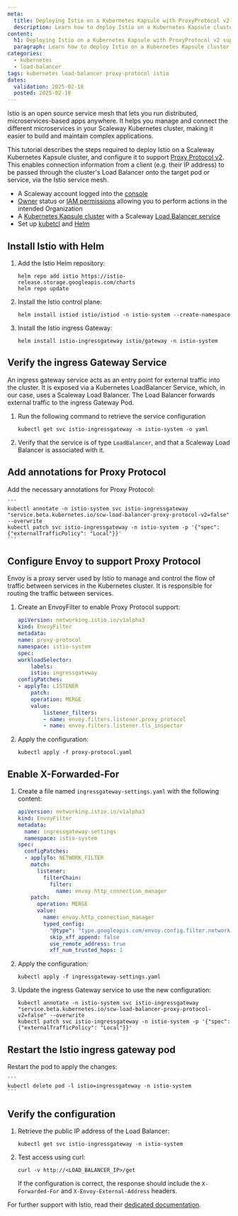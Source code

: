 ```yaml
---
meta:
  title: Deploying Istio on a Kubernetes Kapsule with ProxyProtocol v2 support
  description: Learn how to deploy Istio on a Kubernetes Kapsule cluster with Proxy Protocol v2 support. Follow our step-by-step tutorial to set up a secure and scalable service mesh infrastructure.
content:
  h1: Deploying Istio on a Kubernetes Kapsule with ProxyProtocol v2 support
  paragraph: Learn how to deploy Istio on a Kubernetes Kapsule cluster with Proxy Protocol v2 support. Follow our step-by-step tutorial to set up a secure and scalable service mesh infrastructure.
categories:
  - kubernetes
  - load-balancer
tags: kubernetes load-balancer proxy-protocol istio
dates:
  validation: 2025-02-18
  posted: 2025-02-18
---
```


Istio is an open source service mesh that lets you run distributed, microservices-based apps anywhere. It helps you manage and connect the different microservices in your Scaleway Kubernetes cluster, making it easier to build and maintain complex applications.

This tutorial describes the steps required to deploy Istio on a Scaleway Kubernetes Kapsule cluster, and configure it to support [Proxy Protocol v2](/load-balancer/concepts/#proxy-protocol). This enables connection information from a client (e.g. their IP address) to be passed through the cluster's Load Balancer onto the target pod or service, via the Istio service mesh.

<Macro id="requirements" />

- A Scaleway account logged into the [console](https://console.scaleway.com)
- [Owner](/iam/concepts/#owner) status or [IAM permissions](/iam/concepts/#permission) allowing you to perform actions in the intended Organization
- A [Kubernetes Kapsule cluster](/kubernetes/how-to/create-cluster/) with a Scaleway [Load Balancer service](/kubernetes/reference-content/kubernetes-load-balancer/)
- Set up [kubetcl](/kubernetes/how-to/connect-cluster-kubectl/) and [Helm](/tutorials/kubernetes-package-management-helm/)

## Install Istio with Helm

1. Add the Istio Helm repository:

    ```
    helm repo add istio https://istio-release.storage.googleapis.com/charts
    helm repo update
    ```

2. Install the Istio control plane:

    ```
    helm install istiod istio/istiod -n istio-system --create-namespace
    ```

3. Install the Istio ingress Gateway:

    ```
    helm install istio-ingressgateway istio/gateway -n istio-system
    ```

## Verify the ingress Gateway Service

An ingress gateway service acts as an entry point for external traffic into the cluster. It is exposed via a Kubernetes LoadBalancer Service, which, in our case, uses a Scaleway Load Balancer. The Load Balancer forwards external traffic to the ingress Gateway Pod.

1. Run the following command to retrieve the service configuration

    ```
    kubectl get svc istio-ingressgateway -n istio-system -o yaml
    ```

2. Verify that the service is of type `LoadBalancer`, and that a Scaleway Load Balancer is associated with it.

## Add annotations for Proxy Protocol

Add the necessary annotations for Proxy Protocol:

    ```
    kubectl annotate -n istio-system svc istio-ingressgateway "service.beta.kubernetes.io/scw-load-balancer-proxy-protocol-v2=false" --overwrite      
    kubectl patch svc istio-ingressgateway -n istio-system -p '{"spec": {"externalTrafficPolicy": "Local"}}'
    ```

## Configure Envoy to support Proxy Protocol

Envoy is a proxy server used by Istio to manage and control the flow of traffic between services in the Kubernetes cluster. It is responsible for routing the traffic between services.

1. Create an EnvoyFilter to enable Proxy Protocol support:

    ```yaml
    apiVersion: networking.istio.io/v1alpha3
    kind: EnvoyFilter
    metadata:
    name: proxy-protocol
    namespace: istio-system
    spec:
    workloadSelector:
        labels:
        istio: ingressgateway
    configPatches:
    - applyTo: LISTENER
        patch:
        operation: MERGE
        value:
            listener_filters:
            - name: envoy.filters.listener.proxy_protocol
            - name: envoy.filters.listener.tls_inspector
    ```

2. Apply the configuration:

    ```
    kubectl apply -f proxy-protocol.yaml
    ```

## Enable X-Forwarded-For

1. Create a file named `ingressgateway-settings.yaml` with the following content:

    ```yaml
    apiVersion: networking.istio.io/v1alpha3
    kind: EnvoyFilter
    metadata:
      name: ingressgateway-settings
      namespace: istio-system
    spec:
      configPatches:
      - applyTo: NETWORK_FILTER
        match:
          listener:
            filterChain:
              filter:
                name: envoy.http_connection_manager
        patch:
          operation: MERGE
          value:
            name: envoy.http_connection_manager
            typed_config: 
              "@type": "type.googleapis.com/envoy.config.filter.network.http_connection_manager.v2.HttpConnectionManager"
              skip_xff_append: false
              use_remote_address: true
              xff_num_trusted_hops: 1
    ```

2. Apply the configuration:

    ```
    kubectl apply -f ingressgateway-settings.yaml
    ```

3. Update the ingress Gateway service to use the new configuration:

    ```
    kubectl annotate -n istio-system svc istio-ingressgateway "service.beta.kubernetes.io/scw-load-balancer-proxy-protocol-v2=false" --overwrite
    kubectl patch svc istio-ingressgateway -n istio-system -p '{"spec": {"externalTrafficPolicy": "Local"}}'
    ```

## Restart the Istio ingress gateway pod

Restart the pod to apply the changes:

    ```
    kubectl delete pod -l istio=ingressgateway -n istio-system
    ```      
     
## Verify the configuration  

1. Retrieve the public IP address of the Load Balancer:

    ```
    kubectl get svc istio-ingressgateway -n istio-system
    ```
         
2. Test access using curl:
    ```
    curl -v http://<LOAD_BALANCER_IP>/get
    ```
         
    If the configuration is correct, the response should include the `X-Forwarded-For` and `X-Envoy-External-Address` headers.


For further support with Istio, read their [dedicated documentation](https://istio.io/latest/docs/).
     